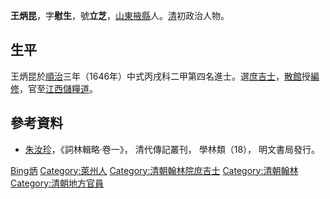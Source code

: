 '''王炳昆'''，字'''慰生'''，號'''立芝'''，[[山東|山東]][[掖縣|掖縣]]人。[[清|清]]初政治人物。

== 生平 ==
王炳昆於[[順治|順治]]三年（1646年）中式丙戌科二甲第四名進士。選[[庶吉士|庶吉士]]，[[散館|散館]]授[[編修|編修]]，官至[[江西|江西]][[儲糧道|儲糧道]]。

==參考資料==
*[[朱汝珍|朱汝珍]]，《詞林輯略·卷一》， 清代傳記叢刊， 學林類（18）， 明文書局發行。

{{順治三年丙戌科殿試金榜}}

{{Authority control}}

{{DEFAULTSORT:Wang王}}
[[Category:王姓|Bing炳]]
[[Category:萊州人|Category:萊州人]]
[[Category:清朝翰林院庶吉士|Category:清朝翰林院庶吉士]]
[[Category:清朝翰林|Category:清朝翰林]]
[[Category:清朝地方官員|Category:清朝地方官員]]


{{清朝人物小作品}}
